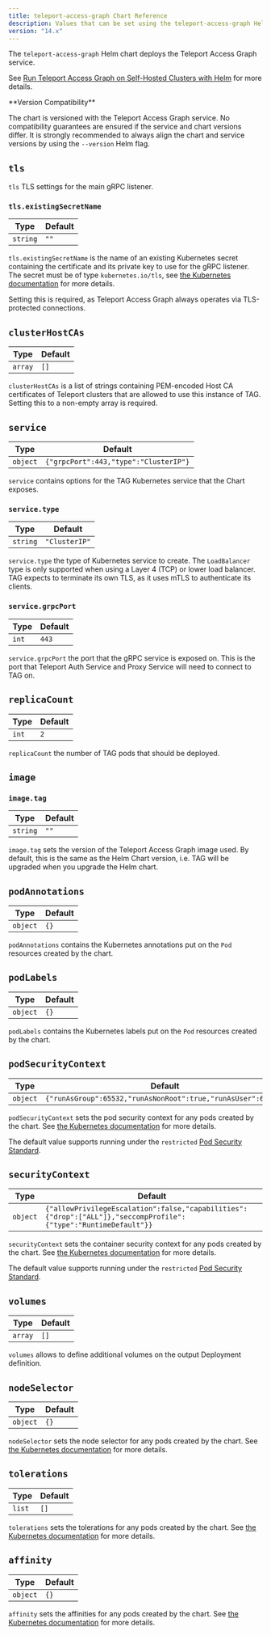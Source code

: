 ```yaml
---
title: teleport-access-graph Chart Reference
description: Values that can be set using the teleport-access-graph Helm chart
version: "14.x"
---
```


The `teleport-access-graph` Helm chart deploys the Teleport Access Graph service.

See [Run Teleport Access Graph on Self-Hosted Clusters with Helm](/docs/ver/14.x/access-controls/access-graph/self-hosted-helm)
for more details.

<Warning>
  <p>
    **Version Compatibility**
  </p>

  The chart is versioned with the Teleport Access Graph service. No compatibility
  guarantees are ensured if the service and chart versions differ.
  It is strongly recommended to always align the chart and service versions
  by using the `--version` Helm flag.
</Warning>

## `tls`

`tls` TLS settings for the main gRPC listener.

### `tls.existingSecretName`

| Type     | Default |
| -------- | ------- |
| `string` | `""`    |

`tls.existingSecretName` is the name of an existing Kubernetes secret
containing the certificate and its private key to use for the gRPC listener.
The secret must be of type `kubernetes.io/tls`, see
[the Kubernetes documentation](https://kubernetes.io/docs/concepts/configuration/secret/#tls-secrets) for more details.

Setting this is required, as Teleport Access Graph always operates via TLS-protected connections.

## `clusterHostCAs`

| Type    | Default |
| ------- | ------- |
| `array` | `[]`    |

`clusterHostCAs` is a list of strings containing PEM-encoded Host CA certificates of Teleport clusters that are allowed to use this instance of TAG.
Setting this to a non-empty array is required.

## `service`

| Type     | Default                               |
| -------- | ------------------------------------- |
| `object` | `{"grpcPort":443,"type":"ClusterIP"}` |

`service` contains options for the TAG Kubernetes service that the Chart exposes.

### `service.type`

| Type     | Default       |
| -------- | ------------- |
| `string` | `"ClusterIP"` |

`service.type` the type of Kubernetes service to create.
The `LoadBalancer` type is only supported when using a Layer 4 (TCP) or lower load balancer.
TAG expects to terminate its own TLS, as it uses mTLS to authenticate its clients.

### `service.grpcPort`

| Type  | Default |
| ----- | ------- |
| `int` | `443`   |

`service.grpcPort` the port that the gRPC service is exposed on.
This is the port that Teleport Auth Service and Proxy Service will need to connect to TAG on.

## `replicaCount`

| Type  | Default |
| ----- | ------- |
| `int` | `2`     |

`replicaCount` the number of TAG pods that should be deployed.

## `image`

### `image.tag`

| Type     | Default |
| -------- | ------- |
| `string` | `""`    |

`image.tag` sets the version of the Teleport Access Graph image used.
By default, this is the same as the Helm Chart version, i.e. TAG will be upgraded when you upgrade the Helm chart.

## `podAnnotations`

| Type     | Default |
| -------- | ------- |
| `object` | `{}`    |

`podAnnotations` contains the Kubernetes annotations put on the `Pod` resources created by the chart.

## `podLabels`

| Type     | Default |
| -------- | ------- |
| `object` | `{}`    |

`podLabels` contains the Kubernetes labels put on the `Pod` resources created by the chart.

## `podSecurityContext`

| Type     | Default                                                      |
| -------- | ------------------------------------------------------------ |
| `object` | `{"runAsGroup":65532,"runAsNonRoot":true,"runAsUser":65532}` |

`podSecurityContext` sets the pod security context for any pods created by the chart.
See [the Kubernetes documentation](https://kubernetes.io/docs/tasks/configure-pod-container/security-context/#set-the-security-context-for-a-pod)
for more details.

The default value supports running under the `restricted`
[Pod Security Standard](https://kubernetes.io/docs/concepts/security/pod-security-standards/).

## `securityContext`

| Type     | Default                                                                                                         |
| -------- | --------------------------------------------------------------------------------------------------------------- |
| `object` | `{"allowPrivilegeEscalation":false,"capabilities":{"drop":["ALL"]},"seccompProfile":{"type":"RuntimeDefault"}}` |

`securityContext` sets the container security context for any pods created by the chart.
See [the Kubernetes documentation](https://kubernetes.io/docs/tasks/configure-pod-container/security-context/#set-the-security-context-for-a-container)
for more details.

The default value supports running under the `restricted`
[Pod Security Standard](https://kubernetes.io/docs/concepts/security/pod-security-standards/).

## `volumes`

| Type    | Default |
| ------- | ------- |
| `array` | `[]`    |

`volumes` allows to define additional volumes on the output Deployment definition.

## `nodeSelector`

| Type     | Default |
| -------- | ------- |
| `object` | `{}`    |

`nodeSelector` sets the node selector for any pods created by the chart.
See [the Kubernetes documentation](https://kubernetes.io/docs/concepts/scheduling-eviction/assign-pod-node/#nodeselector)
for more details.

## `tolerations`

| Type   | Default |
| ------ | ------- |
| `list` | `[]`    |

`tolerations` sets the tolerations for any pods created by the chart.
See [the Kubernetes documentation](https://kubernetes.io/docs/concepts/configuration/taint-and-toleration/)
for more details.

## `affinity`

| Type     | Default |
| -------- | ------- |
| `object` | `{}`    |

`affinity` sets the affinities for any pods created by the chart.
See [the Kubernetes documentation](https://kubernetes.io/docs/concepts/configuration/assign-pod-node/#affinity-and-anti-affinity)
for more details.
